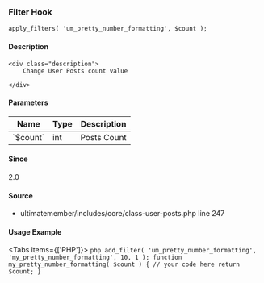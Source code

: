 
### Filter Hook    
    
```
apply_filters( 'um_pretty_number_formatting', $count );
```

#### Description
    <div class="description">
        Change User Posts count value
 
    </div>

#### Parameters
            
<table className="table-auto mt-2 border dark:border-gray-500 p-5 text-sm text-left">
<thead>
<tr>
<th  className="px-3">Name</th>
<th  className="px-3">Type</th>
<th  className="px-3">Description</th>
</tr>
</thead>
<tbody>
               <tr >
               <td className="px-3 py-2">`$count`</td>
               <td className="px-3 py-2">int</td>
               <td className="px-3 py-2 text-sm">Posts Count</td>
               </tr>
</tbody>
</table>

#### Since
<div class="description">
2.0
</div>

#### Source
  - <Link href="/developer/files/includes-core-class-user-posts#source-view.247">ultimatemember/includes/core/class-user-posts.php</Link> <Link href="/developer/files/includes-core-class-user-posts#source-view.247">line 247</Link>



#### Usage Example

<Tabs items={['PHP']}>
    <Tab>
    ```php
    add_filter( 'um_pretty_number_formatting', 'my_pretty_number_formatting', 10, 1 );
 function my_pretty_number_formatting( $count ) {
     // your code here
     return $count;
 }
    ```
    </Tab>
</Tabs>